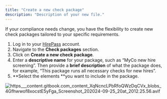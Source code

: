 ```yaml
---
title: "Create a new check package"
description: "Description of your new file."
---
```


If your compliance needs change, you have the flexibility to create new check packages tailored to your specific requirements.

1. Log in to your [HirePass](https://workspace.hirepass.com) account.
2. Navigate to the **Check packages** section.
3. Click on **Create a new check package**.
4. Enter a **descriptive name** for your package, such as “MyCo new hire screening”. Then provide a **brief description** of what the package does, for example, “This package runs all necessary checks for new hires”.
5. **Select the elements **you want to include in the package.

![https___content.gitbook.com_content_XqNcncLPbRfoQWzDqCVx_blobs_4Gfhwwof8xocstE5yFga_Screenshot_202024-09-25_20at_2012.25.56.avif](/images/https___content.gitbook.com_content_XqNcncLPbRfoQWzDqCVx_blobs_4Gfhwwof8xocstE5yFga_Screenshot_202024-09-25_20at_2012.25.56.avif)